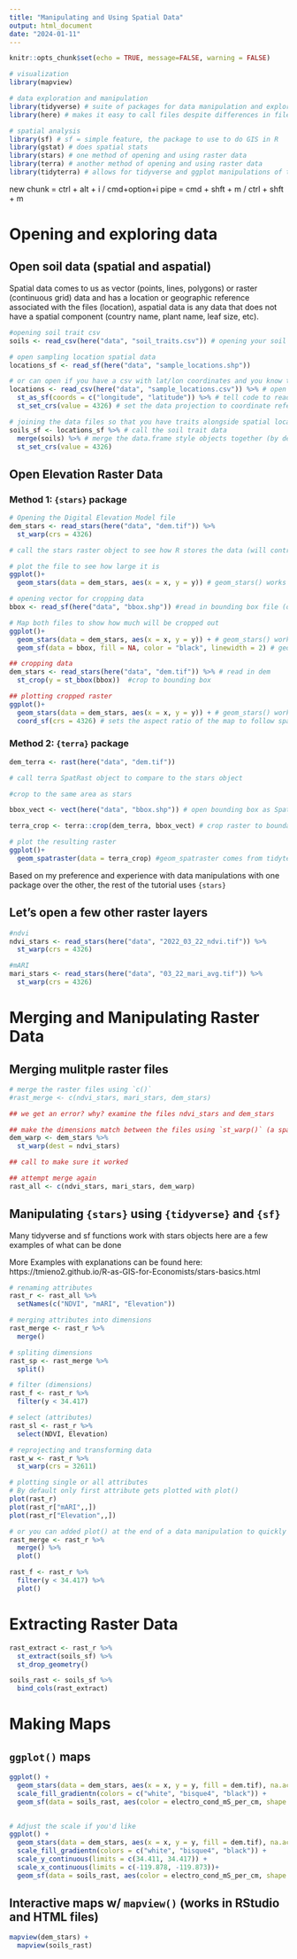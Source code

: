 ```yaml
---
title: "Manipulating and Using Spatial Data"
output: html_document
date: "2024-01-11"
---
```


```r
knitr::opts_chunk$set(echo = TRUE, message=FALSE, warning = FALSE)

# visualization
library(mapview)

# data exploration and manipulation
library(tidyverse) # suite of packages for data manipulation and exploration
library(here) # makes it easy to call files despite differences in file pathways

# spatial analysis
library(sf) # sf = simple feature, the package to use to do GIS in R
library(gstat) # does spatial stats
library(stars) # one method of opening and using raster data
library(terra) # another method of opening and using raster data
library(tidyterra) # allows for tidyverse and ggplot manipulations of terra objects
```

new chunk = ctrl + alt + i / cmd+option+i
pipe = cmd + shft + m / ctrl + shft + m

# Opening and exploring data

## Open soil data (spatial and aspatial)

Spatial data comes to us as vector (points, lines, polygons) or raster (continuous grid) data and has a location or geographic reference associated with the files (location), aspatial data is any data that does not have a spatial component (country name, plant name, leaf size, etc).

```r
#opening soil trait csv
soils <- read_csv(here("data", "soil_traits.csv")) # opening your soil trait data (aspatial data)

# open sampling location spatial data
locations_sf <- read_sf(here("data", "sample_locations.shp"))

# or can open if you have a csv with lat/lon coordinates and you know the projection of the data
locations <- read_csv(here("data", "sample_locations.csv")) %>% # open the csv file
  st_as_sf(coords = c("longitude", "latitude")) %>% # tell code to read this file as a sf dataset using the "longitude" and "latitude" columns as coordinates
  st_set_crs(value = 4326) # set the data projection to coordinate reference system code 4326 (WGS 1984)

# joining the data files so that you have traits alongside spatial location
soils_sf <- locations_sf %>% # call the soil trait data
  merge(soils) %>% # merge the data.frame style objects together (by default uses common column names)
  st_set_crs(value = 4326)
```

## Open Elevation Raster Data

### Method 1: `{stars}` package

```r
# Opening the Digital Elevation Model file
dem_stars <- read_stars(here("data", "dem.tif")) %>% 
  st_warp(crs = 4326)

# call the stars raster object to see how R stores the data (will contrast to {terra})

# plot the file to see how large it is
ggplot()+
  geom_stars(data = dem_stars, aes(x = x, y = y)) # geom_stars() works to visualize stars objects

# opening vector for cropping data
bbox <- read_sf(here("data", "bbox.shp")) #read in bounding box file (or the boundary used to clip the raster data)

# Map both files to show how much will be cropped out
ggplot()+
  geom_stars(data = dem_stars, aes(x = x, y = y)) + # geom_stars() works to visualize stars objects
  geom_sf(data = bbox, fill = NA, color = "black", linewidth = 2) # geom_sf lets us use vector files as 

## cropping data
dem_stars <- read_stars(here("data", "dem.tif")) %>% # read in dem 
  st_crop(y = st_bbox(bbox))  #crop to bounding box

## plotting cropped raster
ggplot()+
  geom_stars(data = dem_stars, aes(x = x, y = y)) + # geom_stars() works to visualize stars objects
  coord_sf(crs = 4326) # sets the aspect ratio of the map to follow spatial geometry (aka no default stretching)
```


### Method 2: `{terra}` package
```r
dem_terra <- rast(here("data", "dem.tif"))

# call terra SpatRast object to compare to the stars object

#crop to the same area as stars

bbox_vect <- vect(here("data", "bbox.shp")) # open bounding box as SpatVect object

terra_crop <- terra::crop(dem_terra, bbox_vect) # crop raster to boundary

# plot the resulting raster
ggplot()+
  geom_spatraster(data = terra_crop) #geom_spatraster comes from tidyterra (notice no need for setting aspect ratio)
```

Based on my preference and experience with data manipulations with one package over the other, the rest of the tutorial uses `{stars}`

## Let's open a few other raster layers

```r
#ndvi
ndvi_stars <- read_stars(here("data", "2022_03_22_ndvi.tif")) %>% 
  st_warp(crs = 4326)

#mARI
mari_stars <- read_stars(here("data", "03_22_mari_avg.tif")) %>% 
  st_warp(crs = 4326)
```

# Merging and Manipulating Raster Data

## Merging mulitple raster files

```r
# merge the raster files using `c()`
#rast_merge <- c(ndvi_stars, mari_stars, dem_stars)

## we get an error? why? examine the files ndvi_stars and dem_stars

## make the dimensions match between the files using `st_warp()` (a spatial resample/transform function)
dem_warp <- dem_stars %>% 
  st_warp(dest = ndvi_stars)

## call to make sure it worked

## attempt merge again
rast_all <- c(ndvi_stars, mari_stars, dem_warp)
```

## Manipulating `{stars}` using `{tidyverse}` and `{sf}`

 Many tidyverse and sf functions work with stars objects here are a few examples of what can be done
 
 More Examples with explanations can be found here: https://tmieno2.github.io/R-as-GIS-for-Economists/stars-basics.html

```r
# renaming attributes
rast_r <- rast_all %>% 
  setNames(c("NDVI", "mARI", "Elevation"))

# merging attributes into dimensions
rast_merge <- rast_r %>% 
  merge()

# spliting dimensions
rast_sp <- rast_merge %>% 
  split()

# filter (dimensions)
rast_f <- rast_r %>% 
  filter(y < 34.417)

# select (attributes)
rast_sl <- rast_r %>% 
  select(NDVI, Elevation)

# reprojecting and transforming data
rast_w <- rast_r %>% 
  st_warp(crs = 32611)

# plotting single or all attributes
# By default only first attribute gets plotted with plot()
plot(rast_r)
plot(rast_r["mARI",,])
plot(rast_r["Elevation",,])

# or you can added plot() at the end of a data manipulation to quickly visualize the changes
rast_merge <- rast_r %>% 
  merge() %>% 
  plot()

rast_f <- rast_r %>% 
  filter(y < 34.417) %>% 
  plot()
```


# Extracting Raster Data

```r
rast_extract <- rast_r %>% 
  st_extract(soils_sf) %>% 
  st_drop_geometry()

soils_rast <- soils_sf %>% 
  bind_cols(rast_extract) 
```

# Making Maps

## `ggplot()` maps 

```r
ggplot() +
  geom_stars(data = dem_stars, aes(x = x, y = y, fill = dem.tif), na.action = na.omit) +
  scale_fill_gradientn(colors = c("white", "bisque4", "black")) +
  geom_sf(data = soils_rast, aes(color = electro_cond_mS_per_cm, shape = landcover))
  

# Adjust the scale if you'd like
ggplot() +
  geom_stars(data = dem_stars, aes(x = x, y = y, fill = dem.tif), na.action = na.omit) +
  scale_fill_gradientn(colors = c("white", "bisque4", "black")) +
  scale_y_continuous(limits = c(34.411, 34.417)) +
  scale_x_continuous(limits = c(-119.878, -119.873))+
  geom_sf(data = soils_rast, aes(color = electro_cond_mS_per_cm, shape = landcover))
```

## Interactive maps w/ `mapview()` (works in RStudio and HTML files)

```r
mapview(dem_stars) + 
  mapview(soils_rast)
```

